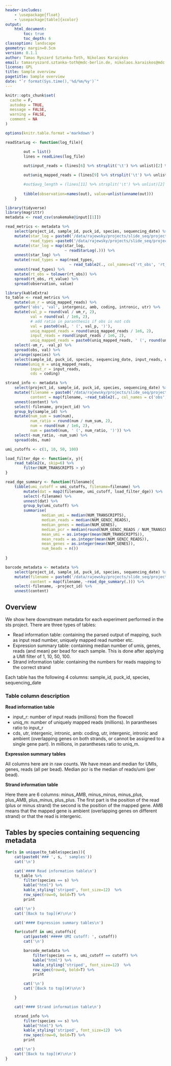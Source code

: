 ```yaml
---
header-includes:
    - \usepackage{float}
    - \usepackage[table]{xcolor}
output:
    html_document:
        toc: true
        toc_depth: 6
classoption: landscape
geometry: margin=0.5cm
version: 0.1.1
author: Tamas Ryszard Sztanka-Toth, Nikolaos Karaiskos
email: tamasryszard.sztanka-toth@mdc-berlin.de, nikolaos.karaiskos@mdc.berlin.de
license: GPL
title: Sample overview
pagetitle: Sample overview
date: "`r format(Sys.time(),'%d/%m/%y')`"
---
```


```r
knitr::opts_chunk$set(
  cache = F,
  autodep = TRUE,
  message = FALSE,
  warning = FALSE,
  comment = NA
)

options(knitr.table.format ='markdown')
```

```r
readStarLog <- function(log_file){

		out = list()
		lines = readLines(log_file)
	
		out$input_reads = (lines[6] %>% strsplit('\t') %>% unlist)[2] %>% as.integer

		out$uniq_mapped_reads = (lines[9] %>% strsplit('\t') %>% unlist)[2] %>% as.integer

		#out$avg_length = (lines[11] %>% strsplit('\t') %>% unlist)[2] %>% as.numeric
		
        tibble(observation=names(out), value=unlist(unname(out)))
	}
```

```r
library(tidyverse)
library(magrittr)
metadata <- read_csv(snakemake@input[[1]])
```

```r
read_metrics <- metadata %>%
    select(project_id, sample_id, puck_id, species, sequencing_date) %>%
    mutate(star_log = paste0('/data/rajewsky/projects/slide_seq/projects/', project_id, '/processed_data/', sample_id, '/illumina/complete_data/star_Log.final.out'),
           read_types =paste0('/data/rajewsky/projects/slide_seq/projects/', project_id, '/processed_data/', sample_id, '/illumina/complete_data/uniquely_mapped_reads_type.txt')) %>%
    mutate(star_log = map(star_log,
                          ~ readStarLog(.))) %>%
    unnest(star_log) %>%
    mutate(read_types = map(read_types,
                            ~ read_table2(., col_names=c('rt_obs', 'rt_value')))) %>%
    unnest(read_types) %>%
    mutate(rt_obs = tolower(rt_obs)) %>%
    spread(rt_obs, rt_value) %>%
    spread(observation, value)
```

```r
library(kableExtra)
to_table <- read_metrics %>%
    mutate(um_r = uniq_mapped_reads) %>%
    gather('obs', 'val', intergenic, amb, coding, intronic, utr) %>%
    mutate(val_p = round(val / um_r, 2),
           val = round(val / 1e6, 2),
           # add ratio in paranthesis if obs is not cds
           val = paste0(val, ' (', val_p, ')'),
           uniq_mapped_reads = round(uniq_mapped_reads / 1e6, 2),
           input_reads = round(input_reads / 1e6, 2),
           uniq_mapped_reads = paste0(uniq_mapped_reads, ' (', round(uniq_mapped_reads / input_reads, 2), ')')) %>%
    select(-um_r, -val_p) %>%
    spread(obs, val) %>%
    arrange(species) %>%
    select(sample_id, puck_id, species, sequencing_date, input_reads, uniq_mapped_reads, coding, utr, intergenic, intronic, amb) %>%
    rename(uniq_m = uniq_mapped_reads,
           input_r = input_reads,
           cds = coding)
```

```r
strand_info <- metadata %>%
    select(project_id, sample_id, puck_id, species, sequencing_date) %>%
    mutate(filename = paste0('/data/rajewsky/projects/slide_seq/projects/', project_id, '/processed_data/', sample_id, '/illumina/complete_data/strand_info.txt'),
           content = map(filename, ~read_table2(., col_names = c('obs', 'num')))) %>%
    unnest(content) %>%
    select(-filename, project_id) %>%
    group_by(sample_id) %>%
    mutate(num_sum = sum(num),
           num_ratio = round(num / num_sum, 2),
           num = round(num / 1e6, 2),
           num = paste0(num, ' (', num_ratio, ')')) %>%
    select(-num_ratio, -num_sum) %>%
    spread(obs, num)
```

```r
umi_cutoffs <- c(1, 10, 50, 100)

load_filter_dge <- function(x, y){
    read_table2(x, skip=6) %>%
        filter(NUM_TRANSCRIPTS > y)
}

read_dge_summary <- function(filename){
    tibble(umi_cutoff = umi_cutoffs, filename=filename) %>%
        mutate(dat = map2(filename, umi_cutoff, load_filter_dge)) %>%
        select(-filename) %>%
        unnest(dat) %>%
        group_by(umi_cutoff) %>%
        summarise(
                median_umi = median(NUM_TRANSCRIPTS),
                median_reads = median(NUM_GENIC_READS),
                median_genes = median(NUM_GENES),
                median_pcr = median(round(NUM_GENIC_READS / NUM_TRANSCRIPTS, 1)),
                mean_umi = as.integer(mean(NUM_TRANSCRIPTS)),
                mean_reads = as.integer(mean(NUM_GENIC_READS)),
                mean_genes = as.integer(mean(NUM_GENES)),
                num_beads = n())
        
}

barcode_metadata <- metadata %>%
    select(project_id, sample_id, puck_id, species, sequencing_date) %>%
    mutate(filename = paste0('/data/rajewsky/projects/slide_seq/projects/', project_id, '/processed_data/', sample_id, '/illumina/complete_data/dge/dge_all_summary.txt'),
           content = map(filename, ~read_dge_summary(.))) %>%
    select(-filename, -project_id) %>%
    unnest(content)
```

## Overview

We show here downstream metadata for each experiment performed in the sts project. There are three types of tables:

* Read information table: containing the parsed output of mapping, such as input read number, uniquely mapped read number etc.
* Expression summary table: containing median number of umis, genes, reads (and mean) per bead for each sample. This is done after applying a UMI filter of 1, 10, 50, 100.
* Strand information table: containing the numbers for reads mapping to the correct strand

Each table has the following 4 columns: sample\_id, puck\_id, species, sequencing\_date

### Table column description

__Read information table__

* input\_r: number of input reads (millions) from the flowcell
* uniq\_m: number of uniquely mapped reads (millions). In parantheses ratio to input\_r
* cds, utr, intergenic, intronic, amb: coding, utr, intergenic, intronic and ambient (overlapping genes on both strands, or cannot be assigned to a single gene part). In millions, in parantheses ratio to uniq\_m.

__Expression summary tables__

All columns here are in raw counts. We have mean and median for UMIs, genes, reads (all per bead). Median pcr is the median of reads/umi (per bead).

__Strand information table__

Here there are 6 columns: minus\_AMB,  minus\_minus, minus\_plus, plus\_AMB, plus\_minus, plus\_plus. The first part is the position of the read (plus or minus strand) the second is the position of the mapped gene. AMB means that the mapped gene is ambient (overlapping genes on different strand) or that the read is intergenic.

## Tables by species containing sequencing metadata


```r
for(s in unique(to_table$species)){
    cat(paste0('### ', s, ' samples'))
    cat('\n')

    cat('#### Read information table\n') 
    to_table %>%
        filter(species == s) %>%
        kable("html") %>%
        kable_styling('striped', font_size=12)  %>%
        row_spec(row=0, bold=T) %>%
        print

    cat('\n')
    cat('[Back to top](#)\n\n')

    cat('#### Expression summary tables\n')

    for(cutoff in umi_cutoffs){
        cat(paste0('##### UMI cutoff: ', cutoff))
        cat('\n')

        barcode_metadata %>%
            filter(species == s, umi_cutoff == cutoff) %>%
            kable("html") %>%
            kable_styling('striped', font_size=12)  %>%
            row_spec(row=0, bold=T) %>%
            print

        cat('\n')
        cat('[Back to top](#)\n\n')

    }

    cat('#### Strand information table\n')

    strand_info %>%
        filter(species == s) %>%
        kable("html") %>%
        kable_styling('striped', font_size=12)  %>%
        row_spec(row=0, bold=T) %>%
        print

    cat('\n')
    cat('[Back to top](#)\n\n')
}
```


